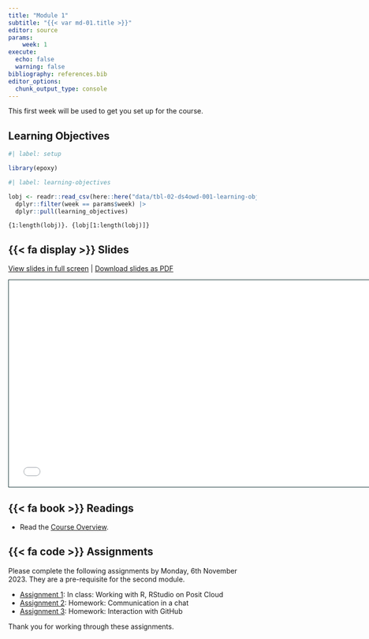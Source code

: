 ```yaml
---
title: "Module 1"
subtitle: "{{< var md-01.title >}}"
editor: source
params:
    week: 1
execute: 
  echo: false
  warning: false
bibliography: references.bib
editor_options: 
  chunk_output_type: console
---
```


This first week will be used to get you set up for the course. 

## Learning Objectives

```r
#| label: setup

library(epoxy)
```

```r
#| label: learning-objectives

lobj <- readr::read_csv(here::here("data/tbl-02-ds4owd-001-learning-objectives.csv")) |> 
  dplyr::filter(week == params$week) |>
  dplyr::pull(learning_objectives)

```

```epoxy
{1:length(lobj)}. {lobj[1:length(lobj)]}
```


## {{< fa display >}} Slides

[View slides in full screen](../slides/lec-01-welcome.html) | [Download slides as PDF](https://github.com/ds4owd-001/website/raw/main/slides/lec-01-welcome.pdf)

```{=html}
<iframe class="slide-deck" src="../slides/lec-01-welcome.html" height="420" width="747" style="border: 1px solid #123233;"></iframe>
```


## {{< fa book >}} Readings

- Read the [Course Overview](../overview.html).

## {{< fa code >}} Assignments

Please complete the following assignments by Monday, 6th November 2023. They are a pre-requisite for the second module.

-   [Assignment 1](../assignments/md-01/am-01-1-posit.qmd): In class: Working with R, RStudio on Posit Cloud
-   [Assignment 2](../assignments/md-01/am-01-2-element.qmd): Homework: Communication in a chat
-   [Assignment 3](../assignments/md-01/am-01-3-github.qmd): Homework: Interaction with GitHub

Thank you for working through these assignments. 